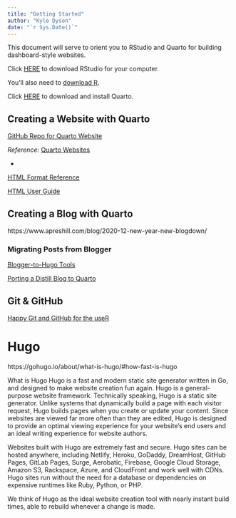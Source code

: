 ```yaml
---
title: "Getting Started"
author: "Kyle Dyson"
date: "`r Sys.Date()`"
---
```


This document will serve to orient you to RStudio and Quarto for building dashboard-style websites.

Click [HERE](https://www.rstudio.com/products/rstudio/) to download RStudio for your computer.

  You'll also need to [download R](https://www.r-project.orghttps://www.r-project.org).

Click [HERE](https://quarto.org/docs/get-started/) to download and install Quarto.





## Creating a Website with Quarto


[GitHub Repo for Quarto Website](https://github.com/quarto-dev/quarto-web)

*Reference:* [Quarto Websites](https://quarto.org/docs/websites/)

*    

[HTML Format Reference](https://quarto.org/docs/reference/formats/html.html)

[HTML User Guide](https://quarto.org/docs/output-formats/html-basics.html)


## Creating a Blog with Quarto

https://www.apreshill.com/blog/2020-12-new-year-new-blogdown/

### Migrating Posts from Blogger

[Blogger-to-Hugo Tools](https://gohugo.io/tools/migrations/#blogger)


[Porting a Distill Blog to Quarto](https://blog.djnavarro.net/posts/2022-04-20_porting-to-quarto/)


## Git & GitHub


[Happy Git and GitHub for the useR](https://happygitwithr.com)

# Hugo

https://gohugo.io/about/what-is-hugo/#how-fast-is-hugo

What is Hugo
Hugo is a fast and modern static site generator written in Go, and designed to make website creation fun again.
Hugo is a general-purpose website framework. Technically speaking, Hugo is a static site generator. Unlike systems that dynamically build a page with each visitor request, Hugo builds pages when you create or update your content. Since websites are viewed far more often than they are edited, Hugo is designed to provide an optimal viewing experience for your website’s end users and an ideal writing experience for website authors.

Websites built with Hugo are extremely fast and secure. Hugo sites can be hosted anywhere, including Netlify, Heroku, GoDaddy, DreamHost, GitHub Pages, GitLab Pages, Surge, Aerobatic, Firebase, Google Cloud Storage, Amazon S3, Rackspace, Azure, and CloudFront and work well with CDNs. Hugo sites run without the need for a database or dependencies on expensive runtimes like Ruby, Python, or PHP.

We think of Hugo as the ideal website creation tool with nearly instant build times, able to rebuild whenever a change is made.

